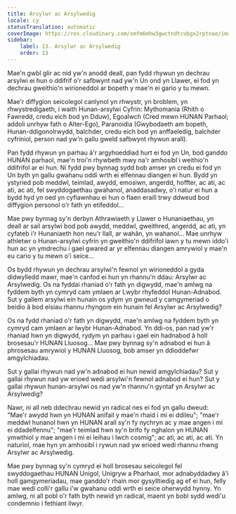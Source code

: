 ```yaml
---
title: Arsylwr ac Arsylwedig
locale: cy
statusTranslation: automatic
coverImage: https://res.cloudinary.com/xmfm6mhw3gwctndtcubgx2rptnae/image/upload/v1740468922/small_cover_tratado_de_psicologia_revolucionaria_a4c0dca4e0.webp
sidebar:
    label: 13. Arsylwr ac Arsylwedig
    order: 13
---
```

Mae'n gwbl glir ac nid yw'n anodd deall, pan fydd rhywun yn dechrau arsylwi ei hun o ddifrif o'r safbwynt nad yw'n Un ond yn Llawer, ei fod yn dechrau gweithio'n wirioneddol ar bopeth y mae'n ei gario y tu mewn.

Mae'r diffygion seicolegol canlynol yn rhwystr, yn broblem, yn rhwystredigaeth, i waith Hunan-arsylwi Cyfrin: Mythomania (Rhith o Fawredd, credu eich bod yn Dduw), Egoalwch (Cred mewn HUNAN Parhaol; addoli unrhyw fath o Alter-Ego), Paranoidia (Gwybodaeth am bopeth, Hunan-ddigonolrwydd, balchder, credu eich bod yn anffaeledig, balchder cyfriniol, person nad yw'n gallu gweld safbwynt rhywun arall).

Pan fydd rhywun yn parhau â'r argyhoeddiad hurt ei fod yn Un, bod ganddo HUNAN parhaol, mae'n troi'n rhywbeth mwy na'r amhosibl i weithio'n ddifrifol ar ei hun. Ni fydd pwy bynnag sydd bob amser yn credu ei fod yn Un byth yn gallu gwahanu oddi wrth ei elfennau diangen ei hun. Bydd yn ystyried pob meddwl, teimlad, awydd, emosiwn, angerdd, hoffter, ac ati, ac ati, ac ati, fel swyddogaethau gwahanol, anaddasadwy, o'i natur ei hun a bydd hyd yn oed yn cyfiawnhau ei hun o flaen eraill trwy ddweud bod diffygion personol o'r fath yn etifeddol...

Mae pwy bynnag sy'n derbyn Athrawiaeth y Llawer o Hunaniaethau, yn deall ar sail arsylwi bod pob awydd, meddwl, gweithred, angerdd, ac ati, yn cyfateb i'r Hunaniaeth hon neu'r llall, ar wahân, yn wahanol... Mae unrhyw athletwr o Hunan-arsylwi cyfrin yn gweithio'n ddifrifol iawn y tu mewn iddo'i hun ac yn ymdrechu i gael gwared ar yr elfennau diangen amrywiol y mae'n eu cario y tu mewn o'i seice...

Os bydd rhywun yn dechrau arsylwi'n fewnol yn wirioneddol a gyda didwylledd mawr, mae'n canfod ei hun yn rhannu'n ddau: Arsylwr ac Arsylwedig. Os na fyddai rhaniad o'r fath yn digwydd, mae'n amlwg na fyddem byth yn cymryd cam ymlaen ar Lwybr rhyfeddol Hunan-Adnabod. Sut y gallem arsylwi ein hunain os ydym yn gwneud y camgymeriad o beidio â bod eisiau rhannu rhyngom ein hunain fel Arsylwr ac Arsylwedig?

Os na fydd rhaniad o'r fath yn digwydd, mae'n amlwg na fyddem byth yn cymryd cam ymlaen ar lwybr Hunan-Adnabod. Yn ddi-os, pan nad yw'r rhaniad hwn yn digwydd, rydym yn parhau i gael ein hadnabod â holl brosesau'r HUNAN Lluosog... Mae pwy bynnag sy'n adnabod ei hun â phrosesau amrywiol y HUNAN Lluosog, bob amser yn ddioddefwr amgylchiadau.

Sut y gallai rhywun nad yw'n adnabod ei hun newid amgylchiadau? Sut y gallai rhywun nad yw erioed wedi arsylwi'n fewnol adnabod ei hun? Sut y gallai rhywun hunan-arsylwi os nad yw'n rhannu'n gyntaf yn Arsylwr ac Arsylwedig?

Nawr, ni all neb ddechrau newid yn radical nes ei fod yn gallu dweud: "Mae'r awydd hwn yn HUNAN anifail y mae'n rhaid i mi ei ddileu"; "mae'r meddwl hunanol hwn yn HUNAN arall sy'n fy nychryn ac y mae angen i mi ei ddadelfennu"; "mae'r teimlad hwn sy'n brifo fy nghalon yn HUNAN ymwthiol y mae angen i mi ei leihau i lwch cosmig"; ac ati, ac ati, ac ati. Yn naturiol, mae hyn yn amhosibl i rywun nad yw erioed wedi rhannu rhwng Arsylwr ac Arsylwedig.

Mae pwy bynnag sy'n cymryd ei holl brosesau seicolegol fel swyddogaethau HUNAN Unigol, Unigryw a Pharhaol, mor adnabyddadwy â'i holl gamgymeriadau, mae ganddo'r rhain mor gysylltiedig ag ef ei hun, felly mae wedi colli'r gallu i'w gwahanu oddi wrth ei seice oherwydd hynny. Yn amlwg, ni all pobl o'r fath byth newid yn radical, maent yn bobl sydd wedi'u condemnio i fethiant llwyr.

